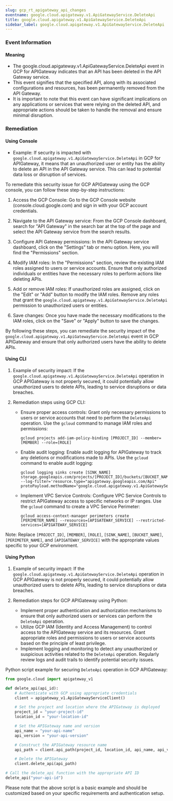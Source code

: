 ```yaml
--- 
slug: gcp_rt_apigateway_api_changes
eventname: google.cloud.apigateway.v1.ApiGatewayService.DeleteApi
title: google.cloud.apigateway.v1.ApiGatewayService.DeleteApi
sidebar_label: google.cloud.apigateway.v1.ApiGatewayService.DeleteApi
---
```

                       
### Event Information

#### Meaning

- The google.cloud.apigateway.v1.ApiGatewayService.DeleteApi event in GCP for APIGateway indicates that an API has been deleted in the API Gateway service.
- This event signifies that the specified API, along with its associated configurations and resources, has been permanently removed from the API Gateway.
- It is important to note that this event can have significant implications on any applications or services that were relying on the deleted API, and appropriate actions should be taken to handle the removal and ensure minimal disruption.

### Remediation

#### Using Console

- Example: If security is impacted with `google.cloud.apigateway.v1.ApiGatewayService.DeleteApi` in GCP for APIGateway, it means that an unauthorized user or entity has the ability to delete an API in the API Gateway service. This can lead to potential data loss or disruption of services.

To remediate this security issue for GCP APIGateway using the GCP console, you can follow these step-by-step instructions:

1. Access the GCP Console: Go to the GCP Console website (console.cloud.google.com) and sign in with your GCP account credentials.

2. Navigate to the API Gateway service: From the GCP Console dashboard, search for "API Gateway" in the search bar at the top of the page and select the API Gateway service from the search results.

3. Configure API Gateway permissions: In the API Gateway service dashboard, click on the "Settings" tab or menu option. Here, you will find the "Permissions" section.

4. Modify IAM roles: In the "Permissions" section, review the existing IAM roles assigned to users or service accounts. Ensure that only authorized individuals or entities have the necessary roles to perform actions like deleting APIs.

5. Add or remove IAM roles: If unauthorized roles are assigned, click on the "Edit" or "Add" button to modify the IAM roles. Remove any roles that grant the `google.cloud.apigateway.v1.ApiGatewayService.DeleteApi` permission to unauthorized users or entities.

6. Save changes: Once you have made the necessary modifications to the IAM roles, click on the "Save" or "Apply" button to save the changes.

By following these steps, you can remediate the security impact of the `google.cloud.apigateway.v1.ApiGatewayService.DeleteApi` event in GCP APIGateway and ensure that only authorized users have the ability to delete APIs.

#### Using CLI

1. Example of security impact: If the `google.cloud.apigateway.v1.ApiGatewayService.DeleteApi` operation in GCP APIGateway is not properly secured, it could potentially allow unauthorized users to delete APIs, leading to service disruptions or data breaches.

2. Remediation steps using GCP CLI:
   - Ensure proper access controls: Grant only necessary permissions to users or service accounts that need to perform the `DeleteApi` operation. Use the `gcloud` command to manage IAM roles and permissions:
     ```
     gcloud projects add-iam-policy-binding [PROJECT_ID] --member=[MEMBER] --role=[ROLE]
     ```
   - Enable audit logging: Enable audit logging for APIGateway to track any deletions or modifications made to APIs. Use the `gcloud` command to enable audit logging:
     ```
     gcloud logging sinks create [SINK_NAME] storage.googleapis.com/projects/[PROJECT_ID]/buckets/[BUCKET_NAME] --log-filter='resource.type="apigateway.googleapis.com/Api" protoPayload.methodName="google.cloud.apigateway.v1.ApiGatewayService.DeleteApi"'
     ```
   - Implement VPC Service Controls: Configure VPC Service Controls to restrict APIGateway access to specific networks or IP ranges. Use the `gcloud` command to create a VPC Service Perimeter:
     ```
     gcloud access-context-manager perimeters create [PERIMETER_NAME] --resources=[APIGATEWAY_SERVICE] --restricted-services=[APIGATEWAY_SERVICE]
     ```

Note: Replace `[PROJECT_ID]`, `[MEMBER]`, `[ROLE]`, `[SINK_NAME]`, `[BUCKET_NAME]`, `[PERIMETER_NAME]`, and `[APIGATEWAY_SERVICE]` with the appropriate values specific to your GCP environment.

#### Using Python

1. Example of security impact: If the `google.cloud.apigateway.v1.ApiGatewayService.DeleteApi` operation in GCP APIGateway is not properly secured, it could potentially allow unauthorized users to delete APIs, leading to service disruptions or data breaches.

2. Remediation steps for GCP APIGateway using Python:
   - Implement proper authentication and authorization mechanisms to ensure that only authorized users or services can perform the `DeleteApi` operation.
   - Utilize GCP IAM (Identity and Access Management) to control access to the APIGateway service and its resources. Grant appropriate roles and permissions to users or service accounts based on the principle of least privilege.
   - Implement logging and monitoring to detect any unauthorized or suspicious activities related to the `DeleteApi` operation. Regularly review logs and audit trails to identify potential security issues.

Python script example for securing `DeleteApi` operation in GCP APIGateway:

```python
from google.cloud import apigateway_v1

def delete_api(api_id):
    # Authenticate with GCP using appropriate credentials
    client = apigateway_v1.ApiGatewayServiceClient()

    # Set the project and location where the APIGateway is deployed
    project_id = "your-project-id"
    location_id = "your-location-id"

    # Set the APIGateway name and version
    api_name = "your-api-name"
    api_version = "your-api-version"

    # Construct the APIGateway resource name
    api_path = client.api_path(project_id, location_id, api_name, api_version)

    # Delete the APIGateway
    client.delete_api(api_path)

# Call the delete_api function with the appropriate API ID
delete_api("your-api-id")
```

Please note that the above script is a basic example and should be customized based on your specific requirements and authentication setup.


 